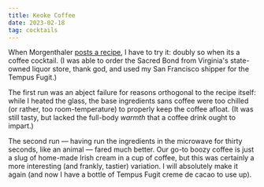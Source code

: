 ```yaml
---
title: Keoke Coffee
date: 2023-02-18
tag: cocktails
---
```


When Morgenthaler [posts a recipe](https://jeffreymorgenthaler.com/keoke-coffee/), I have to try it:
doubly so when its a coffee cocktail. (I was able to order the Sacred Bond from Virginia's state-owned
liquor store, thank god, and used my San Francisco shipper for the Tempus Fugit.)

The first run was an abject failure for reasons orthogonal to the recipe itself: while I heated the glass,
the base ingredients sans coffee were too chilled (or rather, too room-temperature) to properly keep the
coffee afloat. (It was still tasty, but lacked the full-body _warmth_ that a coffee drink ought to impart.)

The second run — having run the ingredients in the microwave for thirty seconds, like an animal — fared much better.
Our go-to boozy coffee is just a slug of home-made Irish cream in a cup of coffee, but this was certainly a more
interesting (and frankly, tastier) variation. I will absolutely make it again (and now I have a bottle of Tempus
Fugit creme de cacao to use up).

